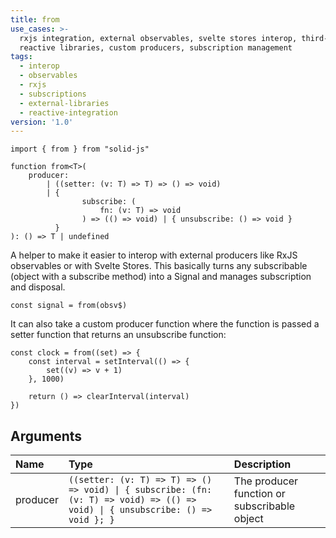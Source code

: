 ```yaml
---
title: from
use_cases: >-
  rxjs integration, external observables, svelte stores interop, third-party
  reactive libraries, custom producers, subscription management
tags:
  - interop
  - observables
  - rxjs
  - subscriptions
  - external-libraries
  - reactive-integration
version: '1.0'
---
```


```tsx
import { from } from "solid-js"

function from<T>(
	producer:
		| ((setter: (v: T) => T) => () => void)
		| {
				subscribe: (
					fn: (v: T) => void
				) => (() => void) | { unsubscribe: () => void }
		  }
): () => T | undefined

```

A helper to make it easier to interop with external producers like RxJS observables or with Svelte Stores. 
This basically turns any subscribable (object with a subscribe method) into a Signal and manages subscription and disposal.

```tsx
const signal = from(obsv$)
```

It can also take a custom producer function where the function is passed a setter function that returns an unsubscribe function:

```tsx
const clock = from((set) => {
	const interval = setInterval(() => {
		set((v) => v + 1)
	}, 1000)

	return () => clearInterval(interval)
})
```

## Arguments

| Name     | Type                                                                                                                           | Description                                  |
| :------- | :----------------------------------------------------------------------------------------------------------------------------- | :------------------------------------------- |
| producer | `((setter: (v: T) => T) => () => void) \| { subscribe: (fn: (v: T) => void) => (() => void) \| { unsubscribe: () => void }; }` | The producer function or subscribable object |
